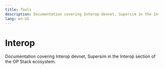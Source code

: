 ```yaml
---
title: Tools
description: Documentation covering Interop devnet, Supersim in the Interop section of the OP Stack ecosystem.
lang: en-US
---
```



# Interop

Documentation covering Interop devnet, Supersim in the Interop section of the OP Stack ecosystem.

<Cards>
  <Card title="Supersim" href="/stack/interop/tools/supersim" />

  <Card title="Interop devnet - coming soon" href="/stack/interop/tools/devnet" />

</Cards>
